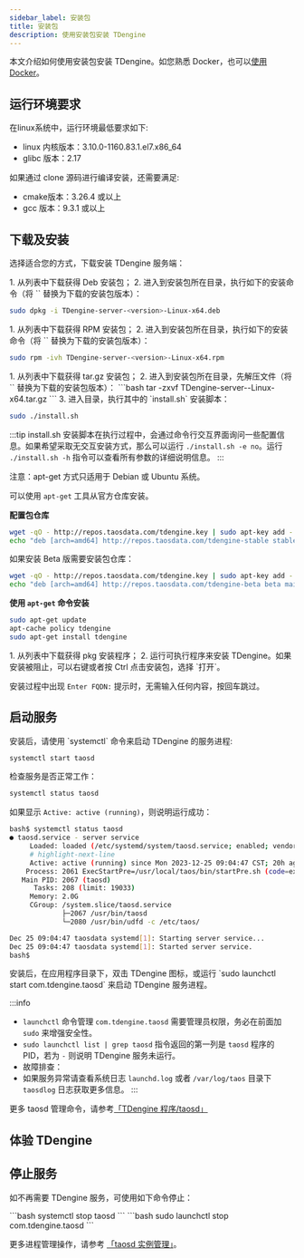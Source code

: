 ```yaml
---
sidebar_label: 安装包
title: 安装包
description: 使用安装包安装 TDengine
---
```




本文介绍如何使用安装包安装 TDengine。如您熟悉 Docker，也可以[使用 Docker](./docker)。

## 运行环境要求

在linux系统中，运行环境最低要求如下:

- linux 内核版本：3.10.0-1160.83.1.el7.x86_64
- glibc 版本：2.17

如果通过 clone 源码进行编译安装，还需要满足:

- cmake版本：3.26.4 或以上
- gcc 版本：9.3.1 或以上


## 下载及安装

选择适合您的方式，下载安装 TDengine 服务端：

<Tabs>

<TabItem label="Deb 安装" value="debinst">
1. 从列表中下载获得 Deb 安装包；
   <PkgListV3 type={6}/>
2. 进入到安装包所在目录，执行如下的安装命令（将 `<version>` 替换为下载的安装包版本）：

```bash
sudo dpkg -i TDengine-server-<version>-Linux-x64.deb
```
</TabItem>

<TabItem label="RPM 安装" value="rpminst">
1. 从列表中下载获得 RPM 安装包；
   <PkgListV3 type={5}/>
2. 进入到安装包所在目录，执行如下的安装命令（将 `<version>` 替换为下载的安装包版本）：

```bash
sudo rpm -ivh TDengine-server-<version>-Linux-x64.rpm
```
</TabItem>

<TabItem label="tar.gz 安装" value="tarinst">
1. 从列表中下载获得 tar.gz 安装包；
   <PkgListV3 type={0}/>
2. 进入到安装包所在目录，先解压文件（将 `<version>` 替换为下载的安装包版本）：
```bash
tar -zxvf TDengine-server-<version>-Linux-x64.tar.gz
```
3. 进入目录，执行其中的 `install.sh` 安装脚本：

```bash
sudo ./install.sh
```

:::tip
install.sh 安装脚本在执行过程中，会通过命令行交互界面询问一些配置信息。如果希望采取无交互安装方式，那么可以运行 `./install.sh -e no`。运行 `./install.sh -h` 指令可以查看所有参数的详细说明信息。
:::
</TabItem>

<TabItem value="apt-get" label="apt-get">
注意：apt-get 方式只适用于 Debian 或 Ubuntu 系统。

可以使用 `apt-get` 工具从官方仓库安装。

**配置包仓库**

```bash
wget -qO - http://repos.taosdata.com/tdengine.key | sudo apt-key add -
echo "deb [arch=amd64] http://repos.taosdata.com/tdengine-stable stable main" | sudo tee /etc/apt/sources.list.d/tdengine-stable.list
```

如果安装 Beta 版需要安装包仓库：

```bash
wget -qO - http://repos.taosdata.com/tdengine.key | sudo apt-key add -
echo "deb [arch=amd64] http://repos.taosdata.com/tdengine-beta beta main" | sudo tee /etc/apt/sources.list.d/tdengine-beta.list
```

**使用 `apt-get` 命令安装**

```bash
sudo apt-get update
apt-cache policy tdengine
sudo apt-get install tdengine
```
</TabItem>

<TabItem label="macOS 安装" value="macos">
1. 从列表中下载获得 pkg 安装程序；
   <PkgListV3 type={7}/>
2. 运行可执行程序来安装 TDengine。如果安装被阻止，可以右键或者按 Ctrl 点击安装包，选择 `打开`。
</TabItem>

</Tabs>

安装过程中出现 `Enter FQDN:` 提示时，无需输入任何内容，按回车跳过。

## 启动服务

<Tabs>

<TabItem label="Linux 系统" value="linux">
安装后，请使用 `systemctl` 命令来启动 TDengine 的服务进程:

```bash
systemctl start taosd
```

检查服务是否正常工作：

```bash
systemctl status taosd
```

如果显示 `Active: active (running)`，则说明运行成功：

```bash
bash$ systemctl status taosd
● taosd.service - server service
     Loaded: loaded (/etc/systemd/system/taosd.service; enabled; vendor preset: enabled)
     # highlight-next-line
     Active: active (running) since Mon 2023-12-25 09:04:47 CST; 20h ago
    Process: 2061 ExecStartPre=/usr/local/taos/bin/startPre.sh (code=exited, status=0/SUCCESS)
   Main PID: 2067 (taosd)
      Tasks: 208 (limit: 19033)
     Memory: 2.0G
     CGroup: /system.slice/taosd.service
             ├─2067 /usr/bin/taosd
             └─2080 /usr/bin/udfd -c /etc/taos/

Dec 25 09:04:47 taosdata systemd[1]: Starting server service...
Dec 25 09:04:47 taosdata systemd[1]: Started server service.
bash$
```
</TabItem>

<TabItem label="macOS 系统" value="macos">
安装后，在应用程序目录下，双击 TDengine 图标，或运行 `sudo launchctl start com.tdengine.taosd` 来启动 TDengine 服务进程。

:::info
- `launchctl` 命令管理 `com.tdengine.taosd` 需要管理员权限，务必在前面加 `sudo` 来增强安全性。
- `sudo launchctl list | grep taosd` 指令返回的第一列是 `taosd` 程序的 PID，若为 `-` 则说明 TDengine 服务未运行。
- 故障排查：
- 如果服务异常请查看系统日志 `launchd.log` 或者 `/var/log/taos` 目录下 `taosdlog` 日志获取更多信息。
:::
</TabItem>

</Tabs>

更多 taosd 管理命令，请参考[「TDengine 程序/taosd」](../tdengine-programs/taosd)

## 体验 TDengine

<Try/>

## 停止服务

如不再需要 TDengine 服务，可使用如下命令停止：

<Tabs>

<TabItem label="Linux 系统" value="linux">
```bash
systemctl stop taosd
```
</TabItem>

<TabItem label="macOS 系统" value="macos">
```bash
sudo launchctl stop com.tdengine.taosd
```
</TabItem>

</Tabs>

更多进程管理操作，请参考 [「taosd 实例管理」](../administration/server-setup-and-management/taod-instance-management)。